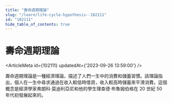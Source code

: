```yaml
---
title: "壽命週期理論"
slug: "/learn/life-cycle-hypothesis--102111"
id: "102111"
hide_table_of_contents: true
---
```



# 壽命週期理論

<ArticleMeta id={102111} updatedAt={'2023-09-26 13:59:00'} />
<div className='border-solid border-b border-t-0 my-4 border-[var(--ifm-color-gray-300)]' />

壽命週期理論是一種經濟理論，描述了人們一生中的消費和儲蓄習慣。該理論指出，個人在一生中尋求通過在收入較低時借貸，收入較高時儲蓄來平滑消費。這個概念是經濟學家弗朗科·莫迪利亞尼和他的學生理查德·布魯姆伯格在 20 世紀 50 年代初發展起來的。
